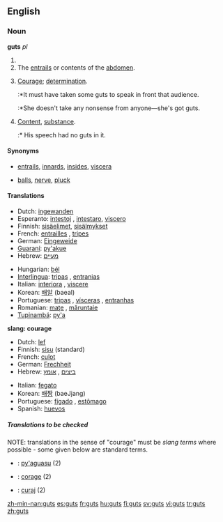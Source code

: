 ==English==

===Noun===
'''guts''' ''pl''

# {{plural of|[[gut]]}}
# The [[entrails]] or contents of the [[abdomen]].
# {{slang}} [[courage|Courage]]; [[determination]].
#:*It must have taken some guts to speak in front that audience.
#:*She doesn't take any nonsense from anyone&mdash;she's got guts.
# {{slang}} [[content|Content]], [[substance]].
#:* His speech had no guts in it.

====Synonyms====
*{{italbrac-colon|entrails}} [[entrails]], [[innards]], [[insides]], [[viscera]]
*{{italbrac-colon|courage}} [[balls]], [[nerve]], [[pluck]]

====Translations====

{{trans-top|entrails}}
*Dutch: [[ingewanden]] {{n|p}}
*Esperanto: [[intestoj]] {{p}}, [[intestaro]], [[viscero]]
*Finnish: [[sisäelimet]], [[sisälmykset]]
*French: [[entrailles]] {{f|p}}, [[tripes#French|tripes]] {{f|p}}
*German: [[Eingeweide]] {{n|p}}
*[[Guaraní]]: [[py'akue]]
*Hebrew: [[מעיים]] {{m|p}}
{{trans-mid}}
*Hungarian: [[bél]]
*[[Interlingua]]: [[tripas]] {{f|p}}, [[entranias]] {{f|p}}
*Italian: [[interiora]] {{f|p}}, [[viscere]] {{f|p}}
*Korean: [[배알]] (baeal)
*Portuguese: [[tripas]] {{f|p}}, [[vísceras]] {{f|p}}, [[entranhas]] {{f|p}}
*Romanian: [[maţe]] {{n|p}}, [[măruntaie]] {{m|p}}
*[[Tupinambá]]: [[py'a]]
{{trans-bottom}}

'''slang: courage'''
<!--Note: The translations in this table should be SLANG TERMS, where these exist-->
{{top}}
*Dutch: [[lef]] {{n}}
*Finnish: [[sisu]] (standard)
*French: [[culot]]
*German: [[Frechheit]]
*Hebrew: [[ביצים]] {{m|p}}, [[אומץ]] {{m}}
{{mid}}
*Italian: [[fegato]] {{m}}
*Korean: [[배짱]] (baeJjang)
*Portuguese: [[fígado]] {{m}}, [[estômago]] {{m}}
*Spanish: [[huevos]] {{m|p}}
{{bottom}}

=====Translations to be checked=====
<!--Remove this section once all of the translations below have been moved into the tables above.-->
{{checktrans}}
NOTE: translations in the sense of "courage" must be ''slang terms'' where possible - some given below are standard terms.

*{{ttbc|Guarani}}: [[py'aguasu]] (2)
*{{ttbc|Interlingua}}: [[corage]] (2)
*{{ttbc|Romanian}}: [[curaj]] (2)

[[zh-min-nan:guts]]
[[es:guts]]
[[fr:guts]]
[[hu:guts]]
[[fi:guts]]
[[sv:guts]]
[[vi:guts]]
[[tr:guts]]
[[zh:guts]]